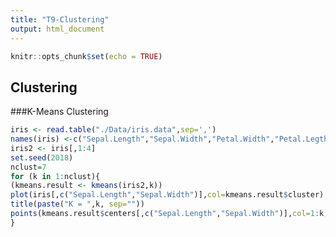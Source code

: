 ```yaml
---
title: "T9-Clustering"
output: html_document
---
```


```r
knitr::opts_chunk$set(echo = TRUE)
```

## Clustering
###K-Means Clustering
```r
iris <- read.table("./Data/iris.data",sep=',')
names(iris) <-c("Sepal.Length","Sepal.Width","Petal.Width","Petal.Legth")
iris2 <- iris[,1:4]
set.seed(2018)
nclust=7
for (k in 1:nclust){
(kmeans.result <- kmeans(iris2,k))
plot(iris[,c("Sepal.Length","Sepal.Width")],col=kmeans.result$cluster)
title(paste("K = ",k, sep=""))
points(kmeans.result$centers[,c("Sepal.Length","Sepal.Width")],col=1:k,pch=8,cex=2)
}
```
